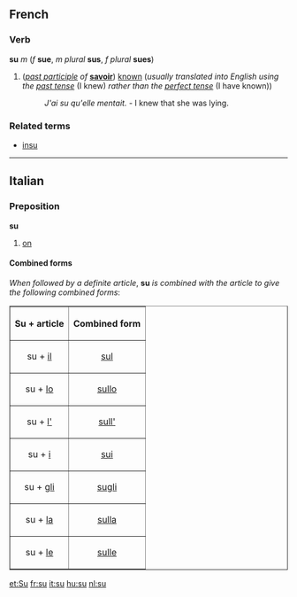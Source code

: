 ==French==
===Verb===
'''su''' ''m'' (''f'' '''sue''', ''m plural'' '''sus''', ''f plural'' '''sues''')

#(''[[past participle]] of'' '''[[savoir]]''') [[known]] (''usually translated into English using the [[past tense]]'' (I knew) ''rather than the [[perfect tense]]'' (I have known))
#:''J'ai su qu'elle mentait.'' - I knew that she was lying.

===Related terms===
*[[insu]]

----
==Italian==
===Preposition===
'''su'''

#[[on]]

====Combined forms====
''When followed by a definite article'', '''su''' ''is combined with the article to give the following combined forms'':

<table border="1" align="center" cellpadding="5">
<tr><th>Su + article<th>Combined form</tr>
<tr><td align="center">su + [[il#Italian|il]]<td align="center">[[sul#Italian|sul]]</tr>
<tr><td align="center">su + [[lo#Italian|lo]]<td align="center">[[sullo]]</tr>
<tr><td align="center">su + [[l'#Italian|l']]<td align="center">[[sull']]</tr>
<tr><td align="center">su + [[i#Italian|i]]<td align="center">[[sui]]</tr>
<tr><td align="center">su + [[gli]]<td align="center">[[sugli]]</tr>
<tr><td align="center">su + [[la#Italian|la]]<td align="center">[[sulla]]</tr>
<tr><td align="center">su + [[le#Italian|le]]<td align="center">[[sulle]]</tr>
</table>

[[et:Su]]
[[fr:su]]
[[it:su]]
[[hu:su]]
[[nl:su]]